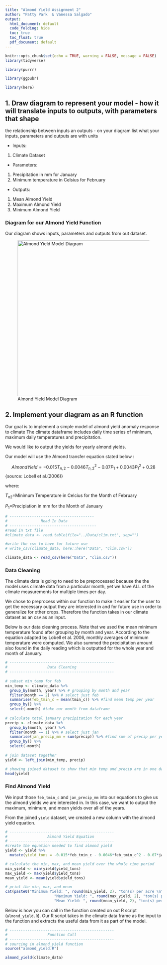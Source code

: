 ```yaml
---
title: "Almond Yield Assignment 2"
author: "Patty Park  & Vanessa Salgado"
output:
  html_document: default
  code_folding: hide
  toc: true
  toc_float: true
  pdf_document: default
---
```


```r
knitr::opts_chunk$set(echo = TRUE, warning = FALSE, message = FALSE)
library(tidyverse)

library(purrr)

library(ggpubr)

library(here)

```

## 1. Draw diagram to represent your model - how it will translate inputs to outputs, with parameters that shape

the relationship between inputs an outputs - on your diagram list what your inputs, parameters and outputs are with units

-   Inputs:

1.  Climate Dataset

-   Parameters:

1.  Precipitation in mm for January
2.  Minimum temperature in Celsius for February

-   Outputs:

1.  Mean Almond Yield
2.  Maximum Almond Yield
3.  Minimum Almond Yield

### Diagram for our Almond Yield Function

Our diagram shows inputs, parameters and outputs from out dataset.

![Almond Yield Model Diagram](almond_yield_model.png){width="500"}

## 2. Implement your diagram as an R function

Our goal is to implement a simple model of almond yield anomaly response to climate The climate dataframe includes daily time series of minimum, maximum daily temperatures and precipitation.

We would like to output the yields for yearly almond yields.

Our model will use the Almond transfer equation stated below :

$$Almond Yield = -0.015T_{n,2} - 0.0046T^2_{n,2} - 0.07P_1 + 0.0043P^2_1 + 0.28$$ {source: Lobell et al.(2006)}

where:

$T_{n2} =$Minimum Temperature in Celcius for the Month of February 

$P_1 =$Precipiation in mm for the Month of January

```r
# --------------------------------------
#               Read In Data
# ---------------------------------------
#read in txt file
#climate_data <- read.table(file="../Data/clim.txt", sep="")

#write the csv to have for future use
# write_csv(climate_data, here::here("Data", "clim.csv"))

climate_data <- read_csv(here("Data", "clim.csv"))
```

### Data Cleaning

The climate data is going to need to be preprocessed because the the model uses climate data from a particular month, yet we have ALL of the climate measurements for multiple times per day.

We chose to preprocess within our function to make it easier for the user to get the necessary output they are interested in and for future use in order to generalize for other crops. Therefore the function takes in our climate dataset as an csv as an input.

Below is our data cleaning process. Note that we used the mean minimum temperature found after grouping by month and year. According to the equation adapted by Lobell et al. 2006, monthly averages of minimum temperature were computed. We also summed the precipitation amount also found in the daily reading which is outputted for the whole year and month of January.

```r
# -----------------------------------------------
#                  Data Cleaning 
# -----------------------------------------------
  
# subset min_temp for feb 
min_temp <- climate_data %>% 
  group_by(month, year) %>% # grouping by month and year
  filter(month == 2) %>% # select just feb
  summarise(feb_tmin_c = mean(tmin_c)) %>% #find mean temp per year
  group_by() %>% 
  select(-month) #take our month from dataframe
  
# calculate total january precipitation for each year
precip <- climate_data %>%
  group_by(month, year) %>%
  filter(month == 1) %>% # select just jan
  summarise(jan_precip_mm = sum(precip)) %>% #find sum of precip per year
  group_by() %>% 
  select(-month)
  
# join dataset together
yield <- left_join(min_temp, precip) 

# showing joined dataset to show that min temp and precip are in one dataset
head(yield)
```

### Find Almond Yield

We input those `feb_tmin_c` and `jan_precip_mm` into our equations to give us the almond yields we are interested in. In this case, we want to output the maximum, minimum, and mean yields over all of the years.

From the joined `yield` dataset, we created a new column with the almond yield equation.

```r
# -----------------------------------------------
#                  Almond Yield Equation
# -----------------------------------------------
#create the equation needed to find almond yield
yield <- yield %>% 
  mutate(yield_tons = -0.015*feb_tmin_c - 0.0046*feb_tmin_c^2 - 0.07*jan_precip_mm + 0.0043*jan_precip_mm^2 + 0.28) # calc based on  equation from lobell et al. 2006

# calculate the min, max, and mean yield over the whole time period
min_yield <- min(yield$yield_tons)
max_yield <- max(yield$yield_tons)
mean_yield <- mean(yield$yield_tons)

# print the min, max, and mean
cat(paste0("Minimum Yield: ", round(min_yield, 2), "ton(s) per acre \n",
                      "Maximum Yield: ", round(max_yield, 2), "ton(s) per acre \n",
                      "Mean Yield: ", round(mean_yield, 2), "ton(s) per acre"))

```

Below is how you can call in the function created on out R script (`almond_yield.R`). Our R script takes in the climate data frame as the input to the function and extracts the useful data from it as
part of the model.

```r
# -----------------------------------------------
#                  Function Call 
# -----------------------------------------------
# sourcing in almond_yield function
source("almond_yield.R")

almond_yield(climate_data)
```

